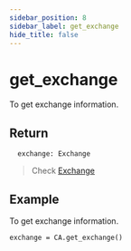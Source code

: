 ```yaml
---
sidebar_position: 8
sidebar_label: get_exchange
hide_title: false
---
```



# get_exchange

To get exchange information.

## Return

```
  exchange: Exchange
```

> Check [Exchange](/docs/developer/api/python/ca-objects/exchange)
## Example

To get exchange information.

```
exchange = CA.get_exchange()
```
